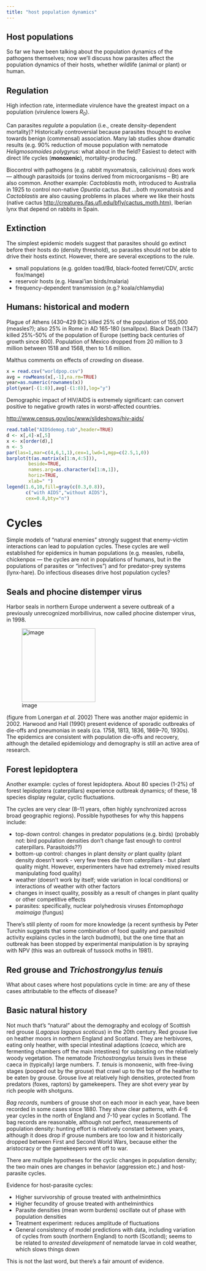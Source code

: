 ```yaml
---
title: "host population dynamics"
---
```


## Host populations

So far we have been talking about the population dynamics of the
pathogens themselves; now we'll discuss how parasites affect the
population dynamics of their hosts, whether wildlife (animal or plant)
or human.

## Regulation

High infection rate, intermediate virulence have the greatest impact on
a population (virulence lowers $R_0$).

Can parasites *regulate* a population (i.e., create density-dependent
mortality)? Historically controversial because parasites thought to
evolve towards benign (commensal) association. Many lab studies show
dramatic results (e.g. 90% reduction of mouse population with nematode
*Heligmosomoides polygyrus*: what about in the field? Easiest to detect
with direct life cycles (**monoxenic**), mortality-producing.

Biocontrol with pathogens (e.g. rabbit myxomatosis, calicivirus) does
work --- although parasitoids (or toxins derived from microorganisms --
Bt) are also common. Another example: *Cactoblastis* moth, introduced to
Australia in 1925 to control non-native *Opuntia* cactus. But ...both
myxomatosis and *Cactoblastis* are also causing problems in places where
we like their hosts (native cactus
<http://creatures.ifas.ufl.edu/bfly/cactus_moth.htm>), Iberian lynx that
depend on rabbits in Spain.

## Extinction

The simplest epidemic models suggest that parasites should go extinct
before their hosts do (density threshold), so parasites should not be
able to drive their hosts extinct. However, there are several exceptions
to the rule.

- small populations (e.g. golden toad/Bd, black-footed ferret/CDV, arctic fox/mange)
- reservoir hosts (e.g. Hawai'ian birds/malaria)
- frequency-dependent transmission (e.g.? koala/chlamydia)

## Humans: historical and modern

Plague of Athens (430--429 BC) killed 25% of the population of 155,000
(measles?); also 25% in Rome in AD 165-180 (smallpox). Black Death
(1347) killed 25%-50% of the population of Europe (setting back
centuries of growth since 800). Population of Mexico dropped from 20
million to 3 million between 1518 and 1568, then to 1.6 million.

Malthus comments on effects of *crowding* on disease.

```r
x = read.csv("worldpop.csv")
avg = rowMeans(x[,-1],na.rm=TRUE)
year=as.numeric(rownames(x))
plot(year[-(1:8)],avg[-(1:8)],log="y")
```
Demographic impact of HIV/AIDS is extremely significant: can convert
positive to negative growth rates in worst-affected countries.

<http://www.census.gov/ipc/www/slideshows/hiv-aids/>

```r
read.table("AIDSdemog.tab",header=TRUE)
d <- x[,4]-x[,5]
x <- x[order(d),]
n <- 5
par(las=1,mar=c(4,6,1,1),cex=1,lwd=1,mgp=c(2.5,1,0))
barplot(t(as.matrix(x[1:n,4:5])),
        beside=TRUE,
        names.arg=as.character(x[1:n,1]),
        horiz=TRUE,
        xlab=" ")
legend(1.6,10,fill=gray(c(0.3,0.8)),
       c("with AIDS","without AIDS"),
       cex=0.8,bty="n")
```

# Cycles

Simple models of "natural enemies" strongly suggest that enemy-victim
interactions can lead to population cycles. These cycles are well
established for epidemics in human populations (e.g. measles, rubella,
chickenpox --- the cycles are not in populations of humans, but in the
populations of parasites or "infectives") and for predator-prey systems
(lynx-hare). Do infectious diseases drive host population cycles?

## Seals and phocine distemper virus

Harbor seals in northern Europe underwent a severe outbreak of a
previously unrecognized morbillivirus, now called phocine distemper
virus, in 1998.

![image](pix/Lonergan+2002.png){height="2in"}

(figure from Lonergan *et al.* 2002) There was another major epidemic in
2002. Harwood and Hall (1990) present evidence of sporadic outbreaks of
die-offs and pneumonias in seals (ca. 1758, 1813, 1836, 1869--70,
1930s). The epidemics are consistent with population die-offs and
recovery, although the detailed epidemiology and demography is still an
active area of research.

## Forest lepidoptera

Another example: cycles of forest lepidoptera. About 80 species (1-2%)
of forest lepidoptera (caterpillars) experience outbreak dynamics; of
these, 18 species display regular, cyclic fluctuations.

The cycles are very clear (8--11 years, often highly synchronized across
broad geographic regions). Possible hypotheses for why this happens
include:

-   top-down control: changes in predator populations (e.g. birds)
(probably not: bird population densities don't change fast enough to
control caterpillars. Parasitoids??)
-   bottom-up control: changes in plant density *or* plant quality
(plant density doesn't work - very few trees die from caterpillars -
but plant quality might. However, experimenters have had extremely
mixed results manipulating food quality)
-   weather (doesn't work by itself; wide variation in local conditions)
or interactions of weather with other factors
-   changes in insect quality, possibly as a result of changes in plant
quality or other competitive effects
-   parasites: specifically, nuclear polyhedrosis viruses *Entomophaga maimaiga* (fungus)

There's still plenty of room for more knowledge (a recent synthesis by
Peter Turchin suggests that some combination of food quality and
parasitoid activity explains cycles in the larch budmoth), but the one
time that an outbreak has been stopped by experimental manipulation is
by spraying with NPV (this was an outbreak of tussock moths in 1981).

## Red grouse and *Trichostrongylus tenuis*

What about cases where host populations cycle in time: are any of these
cases attributable to the effects of disease?

## Basic natural history

Not much that's "natural" about the demography and ecology of Scottish
red grouse (*Lagopus lagopus scoticus*) in the 20th century. Red grouse
live on heather moors in northern England and Scotland. They are
herbivores, eating only heather, with special intestinal adaptions
(*caeca*, which are fermenting chambers off the main intestines) for
subsisting on the relatively woody vegetation. The nematode
*Trichostrongylus tenuis* lives in these caeca in (typically) large
numbers. *T. tenuis* is monoxenic, with free-living stages (pooped out
by the grouse) that crawl up to the top of the heather to be eaten by
grouse. Grouse live at relatively high densities, protected from
predators (foxes, raptors) by gamekeepers. They are shot every year by
rich people with shotguns.

*Bag records*, numbers of grouse shot on each moor in each year, have
been recorded in some cases since 1880. They show clear patterns, with
4-6 year cycles in the north of England and 7-10 year cycles in
Scotland. The bag records are reasonable, although not perfect,
measurements of population density: hunting effort is relatively
constant between years, although it does drop if grouse numbers are too
low and it historically dropped between First and Second World Wars,
because either the aristocracy or the gamekeepers went off to war.

There are multiple hypotheses for the cyclic changes in population
density; the two main ones are changes in behavior (aggression etc.) and
host-parasite cycles.

Evidence for host-parasite cycles:

- Higher survivorship of grouse treated with anthelminthics
- Higher fecundity of grouse treated with anthelminthics
- Parasite densities (mean worm burdens) oscillate out of phase with
population densities
- Treatment experiment: reduces amplitude of fluctuations
-   General consistency of model predictions with data, including
variation of cycles from south (northern England) to north
(Scotland); seems to be related to *arrested development* of
nematode larvae in cold weather, which slows things down

This is not the last word, but there's a fair amount of evidence.

